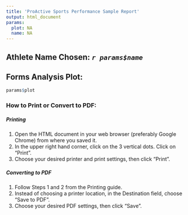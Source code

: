 ```yaml
---
title: 'ProActive Sports Performance Sample Report'
output: html_document
params:
  plot: NA
  name: NA
---
```


## Athlete Name Chosen: *`r params$name`*

## Forms Analysis Plot:
```r
params$plot
```

### How to Print or Convert to PDF:
##### *Printing*

1. Open the HTML document in your web browser (preferably Google Chrome) from where you saved it. 
2. In the upper right hand corner, click on the 3 vertical dots. Click on "Print". 
3. Choose your desired printer and print settings, then click "Print". 

##### *Converting to PDF*

1. Follow Steps 1 and 2 from the Printing guide. 
2. Instead of choosing a printer location, in the Destination field, choose "Save to PDF". 
3. Choose your desired PDF settings, then click "Save". 